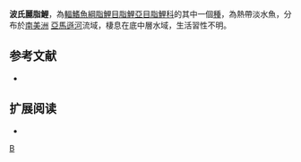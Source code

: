 {{Speciesbox 
| taxon = Astyanax poetzschkei
| status = NE
| status_system = IUCN3.1
| authority =  [[Ahl|Ahl]], 1932
| synonyms = 
}}
'''波氏麗脂鯉'''，為[[輻鰭魚綱|輻鰭魚綱]][[脂鯉目|脂鯉目]][[脂鯉亞目|脂鯉亞目]][[脂鯉科|脂鯉科]]的其中一個[[種|種]]，為熱帶淡水魚，分布於[[南美洲|南美洲]]  [[亞馬遜河|亞馬遜河]]流域，棲息在底中層水域，生活習性不明。

==参考文献==
{{refbegin}}
*{{FishBase_species|genus=Astyanax|species=poetzschkei|year=2013|month=11}}
{{refend}}

== 扩展阅读 ==
{{refbegin}}
*{{wikispecies-inline|Astyanax poetzschkei|波氏麗脂鯉}}
{{refend}}
{{Taxonbar|from=Q6398214}}

[[Category:麗脂鯉屬|B]]


{{魚類小作品}}